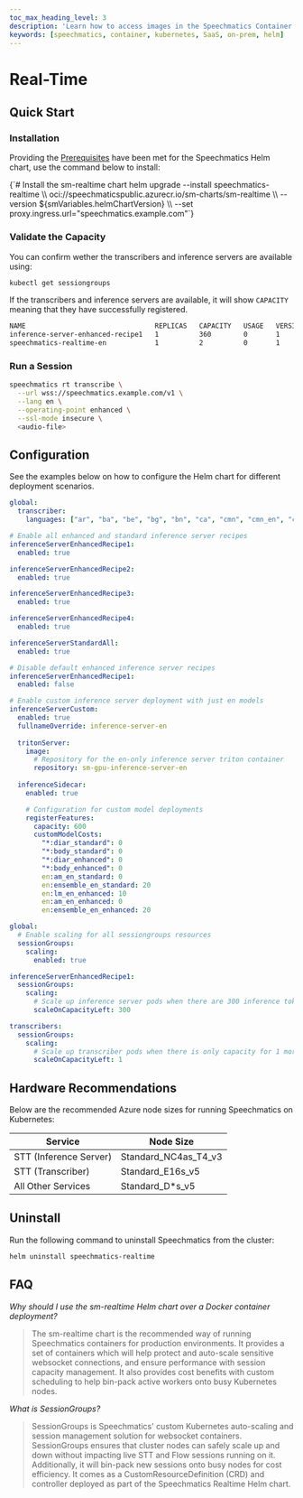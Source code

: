 ```yaml
---
toc_max_heading_level: 3
description: 'Learn how to access images in the Speechmatics Container system'
keywords: [speechmatics, container, kubernetes, SaaS, on-prem, helm]
---
```



# Real-Time

## Quick Start

### Installation

Providing the [Prerequisites](/deployments/kubernetes/prerequisites) have been met for the Speechmatics Helm chart, use the command below to install:

<CodeBlock language="bash">
  {`# Install the sm-realtime chart
helm upgrade --install speechmatics-realtime \\
  oci://speechmaticspublic.azurecr.io/sm-charts/sm-realtime \\
  --version ${smVariables.helmChartVersion} \\
  --set proxy.ingress.url="speechmatics.example.com"`}
</CodeBlock>

### Validate the Capacity

You can confirm wether the transcribers and inference servers are available using:

```bash
kubectl get sessiongroups
```

If the transcribers and inference servers are available, it will show `CAPACITY` meaning that they have successfully registered.

```bash
NAME                                REPLICAS   CAPACITY   USAGE   VERSION   SPEC HASH
inference-server-enhanced-recipe1   1          360        0       1         b5784af49332f9948481195451eab6ca
speechmatics-realtime-en            1          2          0       1         83929f2b9b2448cdc818d0e46e37600b
```

### Run a Session

```bash
speechmatics rt transcribe \
  --url wss://speechmatics.example.com/v1 \
  --lang en \
  --operating-point enhanced \
  --ssl-mode insecure \
  <audio-file>
```

## Configuration

See the examples below on how to configure the Helm chart for different deployment scenarios.


<Tabs>
<TabItem value="all_langs" label="All Languages" default>

```yaml
global:
  transcriber:
    languages: ["ar", "ba", "be", "bg", "bn", "ca", "cmn", "cmn_en", "cs", "cy", "da", "de", "el", "en", "en_ms", "en_ta", "eo", "es", "es-bilingual-en", "et", "eu", "fa", "fi", "fr", "ga", "gl", "he", "hi", "hr", "hu", "ia", "id", "it", "ja", "ko", "lt", "lv", "mn", "mr", "ms", "mt", "nl", "no", "pl", "pt", "ro", "ru", "sk", "sl", "sv", "sw", "ta", "th", "tr", "ug", "uk", "ur", "vi", "yue"]

# Enable all enhanced and standard inference server recipes
inferenceServerEnhancedRecipe1:
  enabled: true

inferenceServerEnhancedRecipe2:
  enabled: true

inferenceServerEnhancedRecipe3:
  enabled: true

inferenceServerEnhancedRecipe4:
  enabled: true

inferenceServerStandardAll:
  enabled: true
```

</TabItem>
<TabItem value="en_only" label="English Standard + Enhanced" default>

```yaml
# Disable default enhanced inference server recipes
inferenceServerEnhancedRecipe1:
  enabled: false

# Enable custom inference server deployment with just en models
inferenceServerCustom:
  enabled: true
  fullnameOverride: inference-server-en
 
  tritonServer:
    image:
      # Repository for the en-only inference server triton container
      repository: sm-gpu-inference-server-en
 
  inferenceSidecar:
    enabled: true

    # Configuration for custom model deployments
    registerFeatures:
      capacity: 600
      customModelCosts:
        "*:diar_standard": 0
        "*:body_standard": 0
        "*:diar_enhanced": 0
        "*:body_enhanced": 0
        en:am_en_standard: 0
        en:ensemble_en_standard: 20
        en:lm_en_enhanced: 10
        en:am_en_enhanced: 0
        en:ensemble_en_enhanced: 20
```

</TabItem>
<TabItem value="autoscaling" label="Auto-Scaling" default>

```yaml
global:
  # Enable scaling for all sessiongroups resources
  sessionGroups:
    scaling:
      enabled: true

inferenceServerEnhancedRecipe1:
  sessionGroups:
    scaling:
      # Scale up inference server pods when there are 300 inference tokens remaining
      scaleOnCapacityLeft: 300

transcribers:
  sessionGroups:
    scaling:
      # Scale up transcriber pods when there is only capacity for 1 more session
      scaleOnCapacityLeft: 1
```

</TabItem>
</Tabs>

## Hardware Recommendations

Below are the recommended Azure node sizes for running Speechmatics on Kubernetes:

Service | Node Size
---|---
STT (Inference Server)    | Standard_NC4as_T4_v3
STT (Transcriber)     | Standard_E16s_v5
All Other Services  | Standard_D*s_v5


## Uninstall

Run the following command to uninstall Speechmatics from the cluster:

```bash
helm uninstall speechmatics-realtime
```

## FAQ

*Why should I use the sm-realtime Helm chart over a Docker container deployment?*

> The sm-realtime chart is the recommended way of running Speechmatics containers for production environments.
  It provides a set of containers which will help protect and auto-scale sensitive websocket connections, and ensure performance with session capacity management. 
  It also provides cost benefits with custom scheduling to help bin-pack active workers onto busy Kubernetes nodes.

*What is SessionGroups?*

> SessionGroups is Speechmatics' custom Kubernetes auto-scaling and session management solution for websocket containers.
  SessionGroups ensures that cluster nodes can safely scale up and down without impacting live STT and Flow sessions running on it. Additionally, it will bin-pack new sessions onto busy nodes for cost efficiency.
  It comes as a CustomResourceDefinition (CRD) and controller deployed as part of the Speechmatics Realtime Helm chart.
